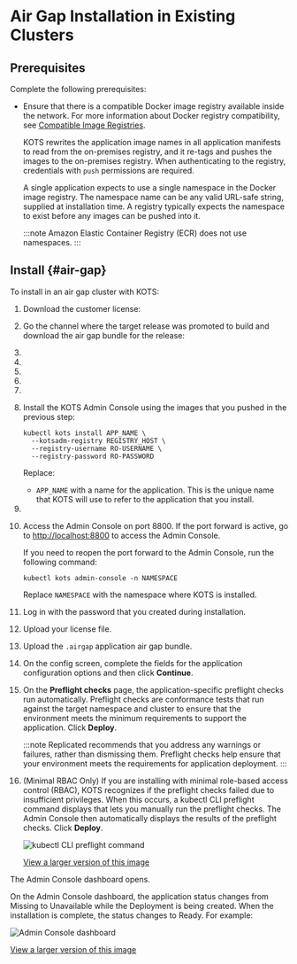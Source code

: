 
# Air Gap Installation in Existing Clusters

<IntroExisting/>

<IntroAirGap/>

## Prerequisites

Complete the following prerequisites:

<PrereqsExistingCluster/>

* Ensure that there is a compatible Docker image registry available inside the network. For more information about Docker registry compatibility, see [Compatible Image Registries](/enterprise/installing-general-requirements#registries).

    KOTS rewrites the application image names in all application manifests to read from the on-premises registry, and it re-tags and pushes the images to the on-premises registry. When authenticating to the registry, credentials with `push` permissions are required.

    A single application expects to use a single namespace in the Docker image registry. The namespace name can be any valid URL-safe string, supplied at installation time. A registry typically expects the namespace to exist before any images can be pushed into it.

    :::note
    Amazon Elastic Container Registry (ECR) does not use namespaces.
    :::

## Install {#air-gap}

To install in an air gap cluster with KOTS:

1. Download the customer license:

   <AirGapLicense/>

1. Go the channel where the target release was promoted to build and download the air gap bundle for the release:

   <BuildAirGapBundle/>

1. <DownloadAirGapBundle/>

1. <ViewAirGapBundle/>

1. <DownloadKotsBundle/> 

1. <InstallKotsCliAirGap/>

    <KotsVersionMatch/>

1. <PushKotsImages/>

1. Install the KOTS Admin Console using the images that you pushed in the previous step:

   ```shell
   kubectl kots install APP_NAME \
     --kotsadm-registry REGISTRY_HOST \
     --registry-username RO-USERNAME \
     --registry-password RO-PASSWORD
   ```

   Replace:

    * `APP_NAME` with a name for the application. This is the unique name that KOTS will use to refer to the application that you install.
    <PlaceholderRoCreds/>

1. <InstallCommandPrompts/>

1. Access the Admin Console on port 8800. If the port forward is active, go to [http://localhost:8800](http://localhost:8800) to access the Admin Console.

    If you need to reopen the port forward to the Admin Console, run the following command:

    ```shell
    kubectl kots admin-console -n NAMESPACE
    ```
    Replace `NAMESPACE` with the namespace where KOTS is installed.

1. Log in with the password that you created during installation.

1. Upload your license file.

1. Upload the `.airgap` application air gap bundle.

1. On the config screen, complete the fields for the application configuration options and then click **Continue**.

1. On the **Preflight checks** page, the application-specific preflight checks run automatically. Preflight checks  are conformance tests that run against the target namespace and cluster to ensure that the environment meets the minimum requirements to support the application. Click **Deploy**.

    :::note
    Replicated recommends that you address any warnings or failures, rather than dismissing them. Preflight checks help ensure that your environment meets the requirements for application deployment.
    :::
    
1. (Minimal RBAC Only) If you are installing with minimal role-based access control (RBAC), KOTS recognizes if the preflight checks failed due to insufficient privileges. When this occurs, a kubectl CLI preflight command displays that lets you manually run the preflight checks. The Admin Console then automatically displays the results of the preflight checks. Click **Deploy**.

    ![kubectl CLI preflight command](/images/kubectl-preflight-command.png)

    [View a larger version of this image](/images/kubectl-preflight-command.png)

The Admin Console dashboard opens.

On the Admin Console dashboard, the application status changes from Missing to Unavailable while the Deployment is being created. When the installation is complete, the status changes to Ready. For example:

![Admin Console dashboard](/images/kotsadm-dashboard-graph.png)

[View a larger version of this image](/images/kotsadm-dashboard-graph.png)